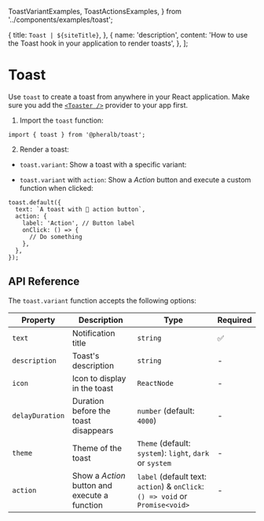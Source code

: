   ToastVariantExamples,
  ToastActionsExamples,
} from '../components/examples/toast';

  {
    title: `Toast | ${siteTitle}`,
  },
  {
    name: 'description',
    content: 'How to use the Toast hook in your application to render toasts',
  },
];

# Toast

Use `toast` to create a toast from anywhere in your React application. Make sure you add the [`<Toaster />`](/toaster) provider to your app first.

1. Import the `toast` function:

```tsx
import { toast } from '@pheralb/toast';
```

2. Render a toast:

- `toast.variant`: Show a toast with a specific variant:

<ToastVariantExamples />

- `toast.variant` with `action`: Show a _Action_ button and execute a custom function when clicked:

<ToastActionsExamples />

```tsx
toast.default({
  text: `A toast with 👀 action button`,
  action: {
    label: 'Action', // Button label
    onClick: () => {
      // Do something
    },
  },
});
```

## API Reference

The `toast.variant` function accepts the following options:

| Property        | Description                                   | Type                                                                          | Required |
| --------------- | --------------------------------------------- | ----------------------------------------------------------------------------- | -------- |
| `text`          | Notification title                            | `string`                                                                      | ✅       |
| `description`   | Toast's description                           | `string`                                                                      | -        |
| `icon`          | Icon to display in the toast                  | `ReactNode`                                                                   | -        |
| `delayDuration` | Duration before the toast disappears          | `number` (default: `4000`)                                                    | -        |
| `theme`         | Theme of the toast                            | `Theme` (default: `system`): `light`, `dark` or `system`                      | -        |
| `action`        | Show a _Action_ button and execute a function | `label` (default text: `action`) & `onClick`: `() => void` or `Promise<void>` | -        |
